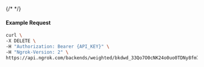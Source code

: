 {/* <!-- Code generated for API Clients. DO NOT EDIT. --> */}

#### Example Request
```bash
curl \
-X DELETE \
-H "Authorization: Bearer {API_KEY}" \
-H "Ngrok-Version: 2" \
https://api.ngrok.com/backends/weighted/bkdwd_33Qo7O0cNK24o0uo0TDNy8fm77O
```